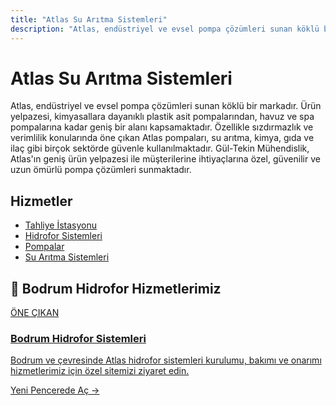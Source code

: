 ```yaml
---
title: "Atlas Su Arıtma Sistemleri"
description: "Atlas, endüstriyel ve evsel pompa çözümleri sunan köklü bir markadır. Ürün yelpazesi, kimyasallara dayanıklı plastik asit pompalarından, havuz ve spa pompala..."
---
```


# Atlas Su Arıtma Sistemleri

Atlas, endüstriyel ve evsel pompa çözümleri sunan köklü bir markadır. Ürün yelpazesi, kimyasallara dayanıklı plastik asit pompalarından, havuz ve spa pompalarına kadar geniş bir alanı kapsamaktadır. Özellikle sızdırmazlık ve verimlilik konularında öne çıkan Atlas pompaları, su arıtma, kimya, gıda ve ilaç gibi birçok sektörde güvenle kullanılmaktadır. Gül-Tekin Mühendislik, Atlas'ın geniş ürün yelpazesi ile müşterilerine ihtiyaçlarına özel, güvenilir ve uzun ömürlü pompa çözümleri sunmaktadır.

## Hizmetler

- [Tahliye İstasyonu](/hizmetlerimiz/tahliye-istasyonu)
- [Hidrofor Sistemleri](/hizmetlerimiz/hidrofor-sistemleri)
- [Pompalar](/hizmetlerimiz/pompalar)
- [Su Arıtma Sistemleri](/hizmetlerimiz/su-aritma-sistemleri)

## 🌟 Bodrum Hidrofor Hizmetlerimiz

<a href="https://bodrum-hidrofor.gul-tekinmuhendislik.com" target="_blank" rel="noopener noreferrer" class="link-card featured">
  <div class="link-card-content">
    <span class="badge">ÖNE ÇIKAN</span>
    <h3>Bodrum Hidrofor Sistemleri</h3>
    <p>Bodrum ve çevresinde Atlas hidrofor sistemleri kurulumu, bakımı ve onarımı hizmetlerimiz için özel sitemizi ziyaret edin.</p>
    <span class="link-card-cta">Yeni Pencerede Aç →</span>
  </div>
</a>